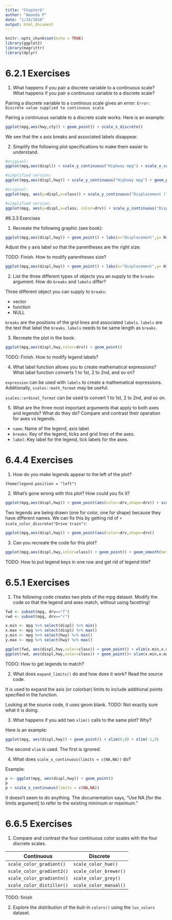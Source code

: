 ```yaml
---
title: "Chapter6"
author: "Amanda P"
date: "1/24/2018"
output: html_document
---
```


```r
knitr::opts_chunk$set(echo = TRUE)
library(ggplot2)
library(magrittr)
library(dplyr)
```
# 6.2.1 Exercises

1. What happens if you pair a discrete variable to a continuous scale? What happens if you pair a continuous variable to a discrete scale?

Pairing a discrete variable to a continous scale gives an error: `Error: Discrete value supplied to continuous scale`

Pairing a continuous variable to a discrete scale works. Here is an example:

```r
ggplot(mpg,aes(hwy,cty)) + geom_point() + scale_x_discrete()
```

We see that the x axis breaks and associated labels disappear. 

2. Simplify the following plot specifications to make them easier to understand.

```r
#original:
ggplot(mpg,aes(displ)) + scale_y_continuous("Highway mpg") + scale_x_continuous() + geom_point(aes(y=hwy))

#simplified version:
ggplot(mpg,aes(displ,hwy)) + scale_y_continuous("Highway mpg") + geom_point()
```

```r
#original:
ggplot(mpg, aes(y=displ,x=class)) + scale_y_continuous("Displacement (l)") + scale_x_discrete("Care type") + scale_x_discrete("Type of car") + scale_color_discrete() + geom_point(aes(color=drv)) + scale_color_discrete("Drive\ntrain")

#simplified version:
ggplot(mpg, aes(y=displ,x=class, color=drv)) + scale_y_continuous("Displacement (l)") + scale_x_discrete("Type of car") + geom_point() + scale_color_discrete("Drive\ntrain")
```


#6.3.3 Exercises

1. Recreate the following graphic (see book):


```r
ggplot(mpg,aes(displ,hwy)) + geom_point() + labs(x="Displacement",y= Highway~(frac(miles,gallon))) + scale_x_continuous(breaks = 2:7,labels=c("2L","3L","4L","5L","6L","7L"))
```

Adjust the y axis label so that the parentheses are the right size:

TODO: Finish. How to modify parentheses size?

```r
ggplot(mpg,aes(displ,hwy)) + geom_point() + labs(x="Displacement",y= Highway~(frac(miles,gallon))) + scale_x_continuous(breaks = 2:7,labels=c("2L","3L","4L","5L","6L","7L"))
```


2. List the three different types of objects you an supply to the `breaks` argument. How do `breaks` and `labels` differ?

Three different object you can supply to `breaks`:

* vector
* function
* NULL

`breaks` are the positions of the grid lines and associated `labels`. `labels` are the text that label the `breaks`. `labels` needs to be same length as `breaks`.

3. Recreate the plot in the book:

```r
ggplot(mpg,aes(displ,hwy,color=drv)) + geom_point()
```

TODO: Finish. How to modify legend labels?

4. What label function allows you to create mathematical expressions? What label function converts 1 to 1st, 2 to 2nd, and so on?

`expression` can be used with `labels` to create a mathematical expressions. Additionally, `scales::math_format` may be useful.

`scales::ordinal_format` can be used to convert 1 to 1st, 2 to 2nd, and so on. 

5. What are the three most important arguments that apply to both axes and legends? What do they do? Compare and contrast their operation for axes vs legends.

* `name`: Name of the legend,  axis label.
* `breaks`: Key of the legend, ticks and grid lines of the axes.
* `label`: Key label for the legend, tick labels for the axes.

# 6.4.4 Exercises

1. How do you make legends appear to the left of the plot?

`theme(legend.position = "left")`

2. What's gone wrong with this plot? How could you fix it?

```r
ggplot(mpg,aes(displ,hwy)) + geom_point(aes(color=drv,shape=drv)) + scale_color_discrete("Drive train")
```

Two legends are being drawn (one for color, one for shape) because they have different names. We can fix this by getting rid of `+ scale_color_discrete("Drive train")`:

```r
ggplot(mpg,aes(displ,hwy)) + geom_point(aes(color=drv,shape=drv)) 
```


3. Can you recreate the code for this plot?

```r
ggplot(mpg,aes(displ,hwy,color=class)) + geom_point() + geom_smooth(method="lm",se=FALSE) + theme(legend.position = "bottom",legend.title = NULL) 
```


TODO: How to put legend keys in one row and get rid of legend title?

# 6.5.1 Exercises

1. The following code creates two plots of the mpg dataset. Modify the code so that the legend and axes match, without using facetting!

```r
fwd <- subset(mpg, drv=="f")
rwd <- subset(mpg, drv=="r")

x.min <- mpg %>% select(displ) %>% min()
x.max <- mpg %>% select(displ) %>% max()
y.min <- mpg %>% select(hwy) %>% min()
y.max <- mpg %>% select(hwy) %>% max()

ggplot(fwd, aes(displ,hwy,color=class)) + geom_point() + xlim(x.min,x.max) + ylim(y.min,y.max)
ggplot(rwd, aes(displ,hwy,color=class)) + geom_point()+ xlim(x.min,x.max) + ylim(y.min,y.max) 
```

TODO: How to get legends to match?

2. What does `expand_limits()` do and how does it work? Read the source code.

It is used to expand the axis (or colorbar) limits to include additional points specified in the function.

Looking at the source code, it uses geom blank. TODO: Not exactly sure what it is doing.


3. What happens if you add two `xlim()` calls to the same plot? Why?

Here is an example:

```r
ggplot(mpg, aes(displ,hwy)) + geom_point() + xlim(0,8) + xlim(-1,9)
```

The second `xlim` is used. The first is ignored.

4. What does `scale_x_continuous(limits = c(NA,NA))` do?

Example:

```r
p <- ggplot(mpg, aes(displ,hwy)) + geom_point()
p
p + scale_x_continuous(limits = c(NA,NA))
```

It doesn't seem to do anything. The documentation says, "Use NA [for the limits argument] to refer to the existing minimum or maximum."

# 6.6.5 Exercises

1. Compare and contrast the four continuous color scales with the four discrete scales.

Continuous                | Discrete
------------------------- |----------------------- 
`scale_color_gradient()`  | `scale_color_hue()`
`scale_color_gradient2()` | `scale_color_brewer()`
`scale_color_gradientn()` | `scale_color_grey()`
`scale_color_distiller()` | `scale_color_manual()`

TODO: finish

2. Explore the distribution of the buit-in `colors()` using the `luv_colors` dataset.

